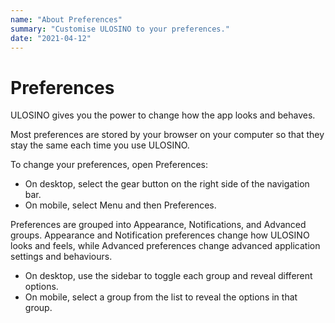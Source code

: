```yaml
---
name: "About Preferences"
summary: "Customise ULOSINO to your preferences."
date: "2021-04-12"
---
```


# Preferences

ULOSINO gives you the power to change how the app looks and behaves.

Most preferences are stored by your browser on your computer so that they stay the same each time you use ULOSINO.

To change your preferences, open Preferences:

- On desktop, select the gear button on the right side of the navigation bar.
- On mobile, select Menu and then Preferences.

Preferences are grouped into Appearance, Notifications, and Advanced groups. Appearance and Notification preferences change how ULOSINO looks and feels, while Advanced preferences change advanced application settings and behaviours.

- On desktop, use the sidebar to toggle each group and reveal different options.
- On mobile, select a group from the list to reveal the options in that group.

